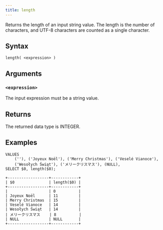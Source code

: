 ```yaml
---
title: length
---
```


Returns the length of an input string value. The length is the number of characters, and UTF-8 characters are counted as a single character.

## Syntax

```scopeql
length( <expression> )
```

## Arguments

### `<expression>`

The input expression must be a string value.

## Returns

The returned data type is INTEGER.

## Examples

```scopeql
VALUES
    (''), ('Joyeux Noël'), ('Merry Christmas'), ('Veselé Vianoce'),
    ('Wesołych Świąt'), ('メリークリスマス'), (NULL),
SELECT $0, length($0);
```

```
+------------------+------------+
| $0               | length($0) |
+------------------+------------+
|                  | 0          |
| Joyeux Noël      | 11         |
| Merry Christmas  | 15         |
| Veselé Vianoce   | 14         |
| Wesołych Świąt   | 14         |
| メリークリスマス    | 8          |
| NULL             | NULL       |
+------------------+------------+
```
